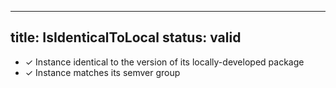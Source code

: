 
---
title: IsIdenticalToLocal
status: valid
---

- ✓ Instance identical to the version of its locally-developed package
- ✓ Instance matches its semver group
